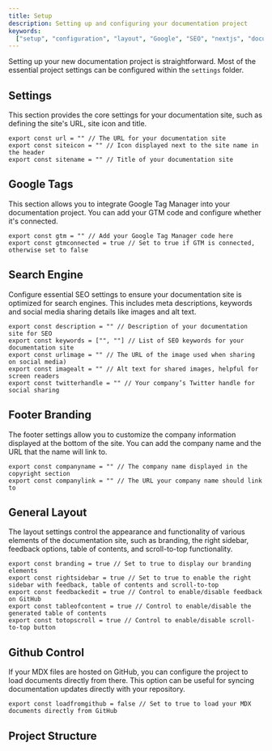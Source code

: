```yaml
---
title: Setup
description: Setting up and configuring your documentation project
keywords:
  ["setup", "configuration", "layout", "Google", "SEO", "nextjs", "documents"]
---
```


Setting up your new documentation project is straightforward. Most of the essential project settings can be configured within the `settings` folder.

## Settings

This section provides the core settings for your documentation site, such as defining the site's URL, site icon and title.

```tsx showLineNumbers
export const url = "" // The URL for your documentation site
export const siteicon = "" // Icon displayed next to the site name in the header
export const sitename = "" // Title of your documentation site
```

## Google Tags

This section allows you to integrate Google Tag Manager into your documentation project. You can add your GTM code and configure whether it's connected.

```tsx showLineNumbers
export const gtm = "" // Add your Google Tag Manager code here
export const gtmconnected = true // Set to true if GTM is connected, otherwise set to false
```

## Search Engine

Configure essential SEO settings to ensure your documentation site is optimized for search engines. This includes meta descriptions, keywords and social media sharing details like images and alt text.

```tsx showLineNumbers
export const description = "" // Description of your documentation site for SEO
export const keywords = ["", ""] // List of SEO keywords for your documentation site
export const urlimage = "" // The URL of the image used when sharing on social media)
export const imagealt = "" // Alt text for shared images, helpful for screen readers
export const twitterhandle = "" // Your company’s Twitter handle for social sharing
```

## Footer Branding

The footer settings allow you to customize the company information displayed at the bottom of the site. You can add the company name and the URL that the name will link to.

```tsx showLineNumbers
export const companyname = "" // The company name displayed in the copyright section
export const companylink = "" // The URL your company name should link to
```

## General Layout

The layout settings control the appearance and functionality of various elements of the documentation site, such as branding, the right sidebar, feedback options, table of contents, and scroll-to-top functionality.

```tsx showLineNumbers
export const branding = true // Set to true to display our branding elements
export const rightsidebar = true // Set to true to enable the right sidebar with feedback, table of contents and scroll-to-top
export const feedbackedit = true // Control to enable/disable feedback on GitHub
export const tableofcontent = true // Control to enable/disable the generated table of contents
export const totopscroll = true // Control to enable/disable scroll-to-top button
```

## Github Control

If your MDX files are hosted on GitHub, you can configure the project to load documents directly from there. This option can be useful for syncing documentation updates directly with your repository.

```tsx showLineNumbers
export const loadfromgithub = false // Set to true to load your MDX documents directly from GitHub
```

## Project Structure

<CardGrid>
  <Card
    title="Navigation"
    href="/docs/navigation"
    icon="alignJustify"
    variant="small"
    description="Creating your navigation"
  />
</CardGrid>
